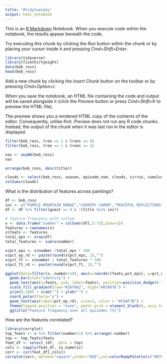 ```yaml
---
title: "#tidytuesday"
output: html_notebook
---
```


This is an [R Markdown](http://rmarkdown.rstudio.com) Notebook. When you execute code within the notebook, the results appear beneath the code. 

Try executing this chunk by clicking the *Run* button within the chunk or by placing your cursor inside it and pressing *Cmd+Shift+Enter*. 

```r
library(tidyverse)
library(fivethirtyeight)
data(bob_ross)
head(bob_ross)
```

Add a new chunk by clicking the *Insert Chunk* button on the toolbar or by pressing *Cmd+Option+I*.

When you save the notebook, an HTML file containing the code and output will be saved alongside it (click the *Preview* button or press *Cmd+Shift+K* to preview the HTML file). 

The preview shows you a rendered HTML copy of the contents of the editor. Consequently, unlike *Knit*, *Preview* does not run any R code chunks. Instead, the output of the chunk when it was last run in the editor is displayed.

```r
filter(bob_ross, tree == 1 & trees == 0)
filter(bob_ross, tree == 1 & trees == 1)
```
```r
nas <- anyNA(bob_ross)
nas
```

```r
arrange(bob_ross, desc(title))
```

```r
clouds <- select(bob_ross, season, episode_num, clouds, cirrus, cumulus)
colSums(clouds)
```

What is the distribution of features across paintings?

```r
df <- bob_ross
inc <- c("PURPLE MOUNTAIN RANGE","COUNTRY CHARM","PEACEFUL REFLECTIONS")
df <- df %>% filter(guest == 0 & !(title %in% inc))
```
```r
# feature frequency with colSum
x <- data.frame("number" = colSums(df[,5:71],dims=1))
features <-rownames(x)
x$feats <- features
total_eps <- nrow(df)
total_features <- sum(x$number)

x$pct_eps <- x$number /total_eps * 100
x$pct_ep_rd <- paste(round(x$pct_eps, 1),"")
x$pct_ft <- x$number / total_features * 100
x$pct_ft_rd <- paste(round(x$pct_ft, 1),"")
```
```r
ggplot(data=filter(x, number>10), aes(x=reorder(feats,pct_eps), y=pct_eps, fill=pct_eps))+
  geom_bar(stat="identity") +
  geom_text(aes(x=feats, y=0, label=feats), position=position_dodge(0.75), vjust=0.5, hjust=1, size=1.75) + 
  scale_fill_gradient(low="#1D70A2", high="#87007E") +
  ylim(0,100) + xlab("") + ylab("") + 
  coord_polar(theta="y") +
  geom_text(aes(label=pct_ep_rd), size=2, color = "#C60F7B") +
  theme(legend.position = "none", panel.grid = element_blank(), axis.text = element_blank(), axis.ticks = element_blank(), plot.title = element_text(family="sans", face="italic", size=11, color="#C60F7B", hjust=0.5)) + 
  ggtitle("Feature frequency over all episodes (%)")
```
How are the features correlated?

```r
library(corrplot)
top_feats <- x %>% filter(number>1) %>% arrange(-number)
top <- top_feats$feats
feat_df <- select_(df, .dots = top)
cols <- sapply(feat_df, is.numeric)
corr <- cor(feat_df[,cols])
corrplot(corr, method="square",order="AOE",col=colorRampPalette(c("#87007E", "#000000", "#1D70A2"))(200),tl.cex = 0.45, tl.col = "#C60F7B")
```


